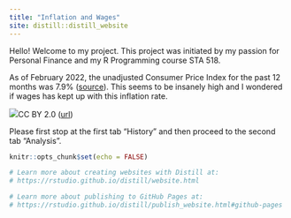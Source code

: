 ```yaml
---
title: "Inflation and Wages"
site: distill::distill_website
---
```


Hello! Welcome to my project. This project was initiated by
my passion for Personal Finance and my R Programming course
STA 518.

As of February 2022, the unadjusted Consumer Price Index for the past 12 months was
7.9% ([source](https://www.bls.gov/news.release/cpi.nr0.htm)). This seems to be 
insanely high and I wondered if wages has kept up with this inflation rate. 

![](~/STA 518/Activities/Inflation-and-Wages/Inflation.jpg)CC BY 2.0 ([url](https://www.google.com/url?sa=i&url=https%3A%2F%2Fwww.flickr.com%2Fphotos%2F30478819%40N08%2F46688178665&psig=AOvVaw0PQqN63bScyG1tVLZfWfQJ&ust=1649196553989000&source=images&cd=vfe&ved=0CAcQjRxqFwoTCPjUiZO2-_YCFQAAAAAdAAAAABAc))

Please first stop at the first tab "History" and then proceed to the second tab "Analysis".

```r
knitr::opts_chunk$set(echo = FALSE)

# Learn more about creating websites with Distill at:
# https://rstudio.github.io/distill/website.html

# Learn more about publishing to GitHub Pages at:
# https://rstudio.github.io/distill/publish_website.html#github-pages

```
